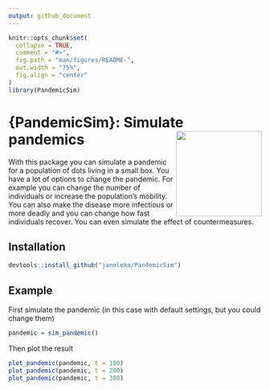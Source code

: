 ```yaml
---
output: github_document
---
```


```r
knitr::opts_chunk$set(
  collapse = TRUE,
  comment = "#>",
  fig.path = "man/figures/README-",
  out.width = "75%",
  fig.align = "center"
)
library(PandemicSim)
```

# {PandemicSim}: Simulate pandemics <img src="pandemic_logo.png" align="right" height=170>

With this package you can simulate a pandemic for a population of dots living in a small box.
You have a lot of options to change the pandemic.
For example you can change the number of individuals or increase the population's mobility. You can also make the disease more infectious or more deadly and you can change how fast individuals recover. You can even simulate the effect of countermeasures.

## Installation

```r
devtools::install_github("janoleko/PandemicSim")
```

## Example

First simulate the pandemic (in this case with default settings, but you could change them)
```r
pandemic = sim_pandemic()
```
Then plot the result
```r
plot_pandemic(pandemic, t = 100)
plot_pandemic(pandemic, t = 200)
plot_pandemic(pandemic, t = 300)
```
